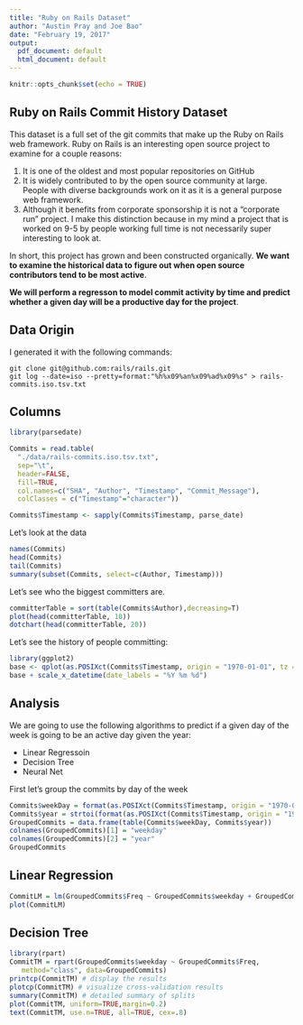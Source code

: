 ```yaml
---
title: "Ruby on Rails Dataset"
author: "Austin Pray and Joe Bao"
date: "February 19, 2017"
output:
  pdf_document: default
  html_document: default
---
```


```r
knitr::opts_chunk$set(echo = TRUE)
```

## Ruby on Rails Commit History Dataset

This dataset is a full set of the git commits that make up the Ruby on Rails web framework. Ruby on Rails is an interesting open source project to examine for a couple reasons:

1. It is one of the oldest and most popular repositories on GitHub
2. It is widely contributed to by the open source community at large. People with diverse backgrounds work on it as it is a general purpose web framework.
3. Although it benefits from corporate sponsorship it is not a "corporate run" project. I make this distinction because in my mind a project that is worked on 9-5 by people working full time is not necessarily super interesting to look at.

In short, this project has grown and been constructed organically. **We want to examine the historical data to figure out when open source contributors tend to be most active**.

**We will perform a regresson to model commit activity by time and predict whether a given day will be a productive day for the project**.

## Data Origin

I generated it with the following commands:

```
git clone git@github.com:rails/rails.git
git log --date=iso --pretty=format:"%h%x09%an%x09%ad%x09%s" > rails-commits.iso.tsv.txt
```

## Columns

```r
library(parsedate)

Commits = read.table(
  "./data/rails-commits.iso.tsv.txt",
  sep="\t",
  header=FALSE,
  fill=TRUE,
  col.names=c("SHA", "Author", "Timestamp", "Commit_Message"),
  colClasses = c("Timestamp"="character"))

Commits$Timestamp <- sapply(Commits$Timestamp, parse_date)
```

Let's look at the data

```r
names(Commits)
head(Commits)
tail(Commits)
summary(subset(Commits, select=c(Author, Timestamp)))
```

Let's see who the biggest committers are.

```r
committerTable = sort(table(Commits$Author),decreasing=T)
plot(head(committerTable, 10))
dotchart(head(committerTable, 20))
```

Let's see the history of people committing:

```r
library(ggplot2)
base <- qplot(as.POSIXct(Commits$Timestamp, origin = "1970-01-01", tz = "GMT"))
base + scale_x_datetime(date_labels = "%Y %m %d")
```

## Analysis

We are going to use the following algorithms to predict if a given day of the week is going to be an active day given the year:

- Linear Regressoin
- Decision Tree
- Neural Net

First let's group the commits by day of the week

```r
Commits$weekDay = format(as.POSIXct(Commits$Timestamp, origin = "1970-01-01", tz = "GMT"), "%A")
Commits$year = strtoi(format(as.POSIXct(Commits$Timestamp, origin = "1970-01-01", tz = "GMT"), "%Y"))
GroupedCommits = data.frame(table(Commits$weekDay, Commits$year))
colnames(GroupedCommits)[1] = "weekday"
colnames(GroupedCommits)[2] = "year"
GroupedCommits
```

## Linear Regression

```r
CommitLM = lm(GroupedCommits$Freq ~ GroupedCommits$weekday + GroupedCommits$year)
plot(CommitLM)
```

## Decision Tree

```r
library(rpart)
CommitTM = rpart(GroupedCommits$weekday ~ GroupedCommits$Freq, 
   method="class", data=GroupedCommits)
printcp(CommitTM) # display the results 
plotcp(CommitTM) # visualize cross-validation results 
summary(CommitTM) # detailed summary of splits
plot(CommitTM, uniform=TRUE,margin=0.2)
text(CommitTM, use.n=TRUE, all=TRUE, cex=.8)
```